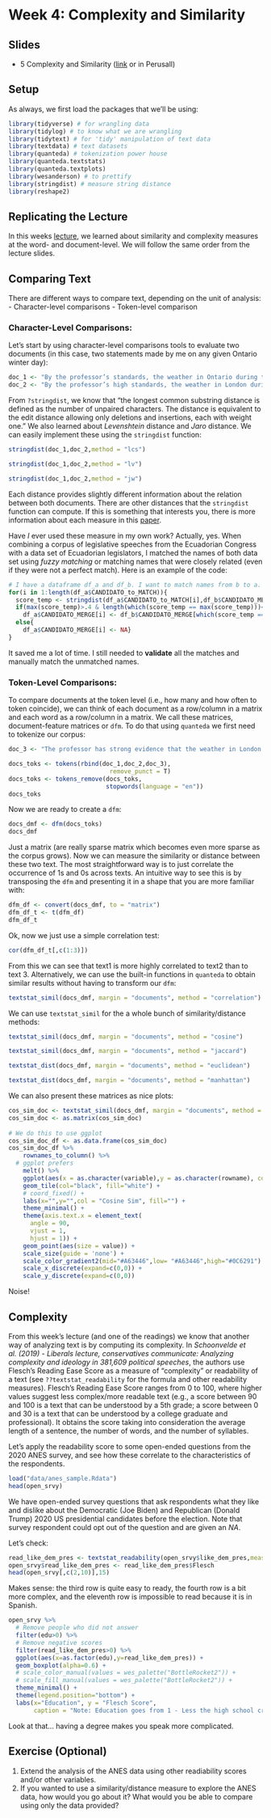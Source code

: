 # Week 4: Complexity and Similarity

## Slides{.unnumbered}

- 5 Complexity and Similarity ([link](https://github.com/svallejovera/cpa_uwo/blob/main/slides/5%20Complexity%20and%20Similarity.pptx) or in Perusall) 

## Setup

As always, we first load the packages that we'll be using:

```r
library(tidyverse) # for wrangling data
library(tidylog) # to know what we are wrangling
library(tidytext) # for 'tidy' manipulation of text data
library(textdata) # text datasets
library(quanteda) # tokenization power house
library(quanteda.textstats)
library(quanteda.textplots)
library(wesanderson) # to prettify
library(stringdist) # measure string distance
library(reshape2)
```

## Replicating the Lecture

In this weeks [lecture](https://github.com/svallejovera/cpa_uwo/blob/main/slides/5%20Complexity%20and%20Similarity.pptx), we learned about similarity and complexity measures at the word- and document-level. We will follow the same order from the lecture slides.

## Comparing Text

There are different ways to compare text, depending on the unit of analysis:
- Character-level comparisons
- Token-level comparison

### Character-Level Comparisons:

Let's start by using character-level comparisons tools to evaluate two documents (in this case, two statements made by me on any given Ontario winter day):

```r
doc_1 <- "By the professor’s standards, the weather in Ontario during the Winter term is miserable."
doc_2 <- "By the professor’s high standards, the weather in London during the Winter term is depressive."
```

From `?stringdist`, we know that "the longest common substring distance is defined as the number of unpaired characters. The distance is equivalent to the edit distance allowing only deletions and insertions, each with weight one." We also learned about *Levenshtein* distance and *Jaro* distance. We can easily implement these using the `stringdist` function:

```r
stringdist(doc_1,doc_2,method = "lcs")
```
```r
stringdist(doc_1,doc_2,method = "lv")
```
```r
stringdist(doc_1,doc_2,method = "jw")
```

Each distance provides slightly different information about the relation between both documents. There are other distances that the `stringdist` function can compute. If this is something that interests you, there is more information about each measure in this [paper](https://www.dcc.uchile.cl/TR/1999/TR_DCC-1999-005.pdf_a). 

Have *I* ever used these measure in my own work? Actually, yes. When combining a corpus of legislative speeches from the Ecuadorian Congress with a data set of Ecuadorian legislators, I matched the names of both data set using *fuzzy matching* or matching names that were closely related (even if they were not a perfect match). Here is an example of the code:

```r
# I have a dataframe df_a and df_b. I want to match names from b to a. I run a loop that goes through all the names b and gives a Jaro distance score for a name in a. I assume that the names are a match when the Jaro distance score is highest AND it is above a threshold (0.4).
for(i in 1:length(df_a$CANDIDATO_to_MATCH)){
  score_temp <- stringdist(df_a$CANDIDATO_to_MATCH[i],df_b$CANDIDATO_MERGE,method = "jw") 
  if(max(score_temp)>.4 & length(which(score_temp == max(score_temp)))<2){
    df_a$CANDIDATO_MERGE[i] <- df_b$CANDIDATO_MERGE[which(score_temp == max(score_temp))]}
  else{
    df_a$CANDIDATO_MERGE[i] <- NA}
}
```

It saved me a lot of time. I still needed to **validate** all the matches and manually match the unmatched names. 

### Token-Level Comparisons:

To compare documents at the token level (i.e., how many and how often to token coincide), we can think of each document as a row/column in a matrix and each word as a row/column in a matrix. We call these matrices, document-feature matrices or `dfm`. To do that using `quanteda` we first need to tokenize our corpus:

```r
doc_3 <- "The professor has strong evidence that the weather in London (Ontario) is miserable and depressive."

docs_toks <- tokens(rbind(doc_1,doc_2,doc_3),
                            remove_punct = T)
docs_toks <- tokens_remove(docs_toks,
                           stopwords(language = "en"))
docs_toks
```

Now we are ready to create a `dfm`:

```r
docs_dmf <- dfm(docs_toks)
docs_dmf
```

Just a matrix (are really sparse matrix which becomes even more sparse as the corpus grows). Now we can measure the similarity or distance between these two text. The most straightforward way is to just correlate the occurrence of 1s and 0s across texts. An intuitive way to see this is by transposing the `dfm` and presenting it in a shape that you are more familiar with:

```r
dfm_df <- convert(docs_dmf, to = "matrix")
dfm_df_t <- t(dfm_df)
dfm_df_t
```

Ok, now we just use a simple correlation test: 

```r
cor(dfm_df_t[,c(1:3)])
```

From this we can see that text1 is more highly correlated to text2 than to text 3. Alternatively, we can use the built-in functions in `quanteda` to obtain similar results without having to transform our `dfm`:

```r
textstat_simil(docs_dmf, margin = "documents", method = "correlation")
```

We can use `textstat_simil` for the a whole bunch of similarity/distance methods:

```r
textstat_simil(docs_dmf, margin = "documents", method = "cosine")
```

```r
textstat_simil(docs_dmf, margin = "documents", method = "jaccard")
```

```r
textstat_dist(docs_dmf, margin = "documents", method = "euclidean")
```

```r
textstat_dist(docs_dmf, margin = "documents", method = "manhattan")
```

We can also present these matrices as nice plots:

```r
cos_sim_doc <- textstat_simil(docs_dmf, margin = "documents", method = "cosine")
cos_sim_doc <- as.matrix(cos_sim_doc)
  
# We do this to use ggplot
cos_sim_doc_df <- as.data.frame(cos_sim_doc)
cos_sim_doc_df %>%
    rownames_to_column() %>%
  # ggplot prefers 
    melt() %>%
    ggplot(aes(x = as.character(variable),y = as.character(rowname), col = value)) +
    geom_tile(col="black", fill="white") + 
    # coord_fixed() +
    labs(x="",y="",col = "Cosine Sim", fill="") +
    theme_minimal() +
    theme(axis.text.x = element_text(
      angle = 90,
      vjust = 1,
      hjust = 1)) +
    geom_point(aes(size = value)) + 
    scale_size(guide = 'none') +
    scale_color_gradient2(mid="#A63446",low= "#A63446",high="#0C6291") +
    scale_x_discrete(expand=c(0,0)) +
    scale_y_discrete(expand=c(0,0))
```

Noise!

## Complexity

From this week's lecture (and one of the readings) we know that another way of analyzing text is by computing its complexity. In *Schoonvelde et al. (2019) - Liberals lecture, conservatives communicate: Analyzing complexity and ideology in 381,609 political speeches*, the authors use Flesch's Reading Ease Score as a measure of "complexity" or readability of a text (see `??textstat_readability` for the formula and other readability measures). Flesch's Reading Ease Score ranges from 0 to 100, where higher values suggest less complex/more readable text (e.g., a score between 90 and 100 is a text that can be understood by a 5th grade; a score between 0 and 30 is a text that can be understood by a college graduate and professional). It obtains the score taking into consideration the average length of a sentence, the number of words, and the number of syllables.

Let's apply the readability score to some open-ended questions from the 2020 ANES survey, and see how these correlate to the characteristics of the respondents. 

```r
load("data/anes_sample.Rdata")
head(open_srvy)
```

We have open-ended survey questions that ask respondents what they like and dislike about the Democratic (Joe Biden) and Republican (Donald Trump) 2020 US presidential candidates before the election. Note that survey respondent could opt out of the question and are given an *NA*. 

Let's check:

```r
read_like_dem_pres <- textstat_readability(open_srvy$like_dem_pres,measure = "Flesch")
open_srvy$read_like_dem_pres <- read_like_dem_pres$Flesch
head(open_srvy[,c(2,10)],15)
```

Makes sense: the third row is quite easy to ready, the fourth row is a bit more complex, and the eleventh row is impossible to read because it is in Spanish. 

```r
open_srvy %>%
  # Remove people who did not answer
  filter(edu>0) %>%
  # Remove negative scores
  filter(read_like_dem_pres>0) %>%
  ggplot(aes(x=as.factor(edu),y=read_like_dem_pres)) +
  geom_boxplot(alpha=0.6) +
  # scale_color_manual(values = wes_palette("BottleRocket2")) +
  # scale_fill_manual(values = wes_palette("BottleRocket2")) +
  theme_minimal() +
  theme(legend.position="bottom") +
  labs(x="Education", y = "Flesch Score", 
       caption = "Note: Education goes from 1 - Less the high school credentials to 5 - Graduate Degree")
```

Look at that... having a degree makes you speak more complicated. 

## Exercise (Optional)

1. Extend the analysis of the ANES data using other readiability scores and/or other variables.
2. If you wanted to use a similarity/distance measure to explore the ANES data, how would you go about it? What would you be able to compare using only the data provided?


